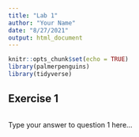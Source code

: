 ```yaml
---
title: "Lab 1"
author: "Your Name"
date: "8/27/2021"
output: html_document
---
```


```r
knitr::opts_chunk$set(echo = TRUE)
library(palmerpenguins)
library(tidyverse)
```

## Exercise 1

```r

```

Type your answer to question 1 here...